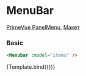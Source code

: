 

<Meta title="Prime/Menu/PanelMenu" />

# MenuBar

[PrimeVue PanelMenu](https://primevue.org/PanelMenu), [Макет](<https://www.figma.com/design/4TYeki0MDLhfPGJstbIicf/UI-kit-PrimeFace--DS-?node-id=888-12975&m=dev>)

### Basic

```html dark
<Menubar :model="items" />
```

<Story name="Primary">{Template.bind({})}</Story>
